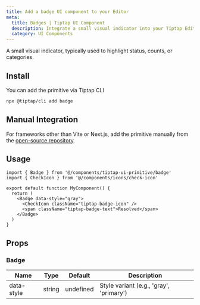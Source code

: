 ```yaml
---
title: Add a badge UI component to your Editor
meta:
  title: Badges | Tiptap UI Component
  description: Integrate a small visual indicator into your Tiptap Editor to highlight status, counts or categories. More in the docs.
  category: UI Components
---
```



A small visual indicator, typically used to highlight status, counts, or categories.

<CodeDemo
  isScrollable
  isSmall
  src="https://template.tiptap.dev/preview/tiptap-ui-primitive/badge"
/>

## Install

You can add the primitive via Tiptap CLI

```bash
npx @tiptap/cli add badge
```

## Manual Integration

For frameworks other than Vite or Next.js, add the primitive manually from the [open-source repository](https://github.com/ueberdosis/tiptap-ui-components).

## Usage

```tsx
import { Badge } from '@/components/tiptap-ui-primitive/badge'
import { CheckIcon } from '@/components/icons/check-icon'

export default function MyComponent() {
  return (
    <Badge data-style="gray">
      <CheckIcon className="tiptap-badge-icon" />
      <span className="tiptap-badge-text">Resolved</span>
    </Badge>
  )
}
```

## Props

### Badge

| Name       | Type   | Default   | Description                             |
| ---------- | ------ | --------- | --------------------------------------- |
| data-style | string | undefined | Style variant (e.g., 'gray', 'primary') |
